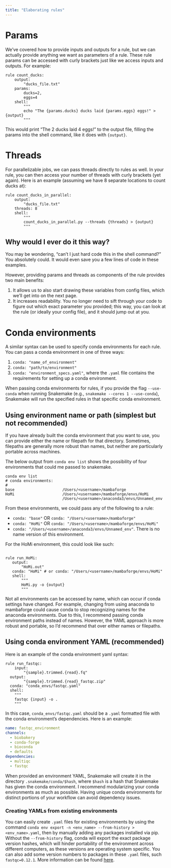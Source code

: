 ```yaml
---
title: "Elaborating rules"
---
```


# Params

We've covered how to provide inputs and outputs for a rule, but we can actually provide anything we want as parameters of a rule. These rule params can be accessed with curly brackets just like we access inputs and outputs. For example:

``` snakemake
rule count_ducks:
    output: 
        "ducks_file.txt"
    params:
        ducks=2,
        eggs=4
    shell:
        """
        echo "The {params.ducks} ducks laid {params.eggs} eggs!" > {output}
        """
```
This would print "The 2 ducks laid 4 eggs!" to the output file, filling the params into the shell command, like it does with `{output}`. 

# Threads
For parallelizable jobs, we can pass threads directly to rules as well. In your rule, you can then access your number of threads with curly brackets (yet again). Here is an example (assuming we have 8 separate locations to count ducks at):

``` snakemake
rule count_ducks_in_parallel:
    output: 
        "ducks_file.txt"
    threads: 8
    shell:
        """
        count_ducks_in_parallel.py --threads {threads} > {output}
        """
```

## Why would I ever do it this way?
You may be wondering, "can't I just hard code this in the shell command?" You absolutely could. It would even save you a few lines of code in these examples. 

However, providing params and threads as components of the rule provides two main benefits:

  1. It allows us to also start drawing these variables from config files, which we'll get into on the next page. 
  2. It increases readability. You no longer need to sift through your code to figure out which exact parameter you provided; this way, you can look at the rule (or ideally your config file), and it should jump out at you.
  
# Conda environments
A similar syntax can be used to specify conda environments for each rule. You can pass a conda environment in one of three ways: 

 1. `conda: "name_of_environment"`
 2. `conda: "path/to/environment"`
 3. `conda: "environment_specs.yaml"`, where the `.yaml` file contains the requirements for setting up a conda environment. 
 
 
When passing conda environments for rules, if you provide the flag `--use-conda` when running Snakemake (e.g., `snakemake --cores 1 --use-conda`), Snakemake will run the specified rules in that specific conda environment.

## Using environment name or path (simplest but not recommended)

If you have already built the conda environment that you want to use, you can provide either the name or filepath for that directory. Sometimes, filepaths are generally more robust than names, but neither are particularly portable across machines.

The below output from `conda env list` shows the possibility of four environments that could me passed to snakemake.
```
conda env list
# conda environments:
#
base                     /Users/<username>/mambaforge
HoMi                     /Users/<username>/mambaforge/envs/HoMi
                         /Users/<username>/anaconda3/envs/Unnamed_env
```

From these environments, we could pass any of the following to a rule: 

 - `conda: "base"` OR `conda: "/Users/<username>/mambaforge"`
 - `conda: "HoMi"` OR `conda: "/Users/<username>/mambaforge/envs/HoMi"`
 - `conda: "/Users/<username>/anaconda3/envs/Unnamed_env"`. There is no name version of this environment. 
 
 For the HoMi environment, this could look like such:
 
 ``` snakemake
 
 rule run_HoMi:
    output:
        "HoMi.out"
    conda: "HoMi" # or conda: "/Users/<username>/mambaforge/envs/HoMi"
    shell:
        """
        HoMi.py -o {output}
        """
 ```
 
Not all environments can be accessed by name, which can occur if conda settings have changed. For example, changing from using anaconda to mambaforge could cause conda to stop recognizing names for the anaconda environments. Due to this, I recommend passing conda environment paths instead of names. However, the YAML approach is more robust and portable, so I'd recommend that over either names or filepaths.

## Using conda environment YAML (recommended)
Here is an example of the conda environment yaml syntax:
``` snakemake
rule run_fastqc:
    input:
        "{sample}.trimmed.{read}.fq"
  output:
        "{sample}.trimmed.{read}_fastqc.zip"
  conda: "conda_envs/fastqc.yaml"
  shell:
    """
    fastqc {input} -o .
    """
```

In this case, `conda_envs/fastqc.yaml` should be a `.yaml` formatted file with the conda environment's dependencies. Here is an example:
``` yaml
name: fastqc_environment
channels:
  - biobakery
  - conda-forge
  - bioconda
  - defaults
dependencies:
  - multiqc
  - fastqc
```

When provided an environment YAML, Snakemake will create it in the directory `.snakemake/conda/$hash`, where `$hash` is a hash that Snakemake has given the conda environment. I recommend modularizing your conda environments as much as possible. Having unique conda environments for distinct portions of your workflow can avoid dependency issues.

### Creating YAMLs from existing environments
You can easily create `.yaml` files for existing environments by using the command `conda env export -n <env_name> --from-history > <env_name>.yaml`, then by manually adding any packages installed via pip. Without the `--from-history` flag, conda will export the exact package version hashes, which will hinder portability of the environment across different computers, as these versions are operating system specific. You can also add some version numbers to packages in these `.yaml` files, such `fastqc=0.12.1`. More information can be found [here](https://carpentries-incubator.github.io/introduction-to-conda-for-data-scientists/04-sharing-environments/index.html).